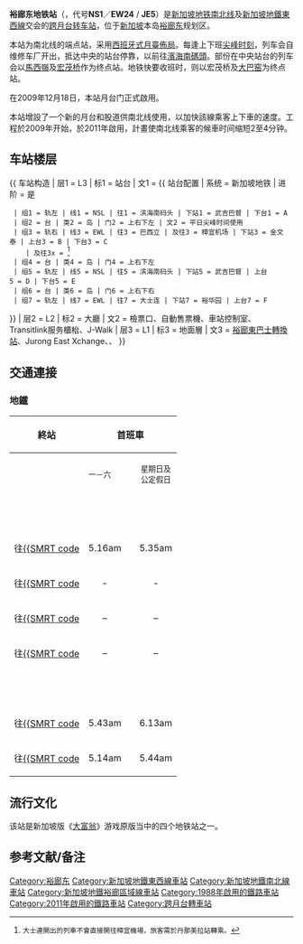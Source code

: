 {{noteTA
|G1=Railway}}
{{Infobox station
 | name=[[File:MRT_Singapore_Destination_4.svg|25px]]<br />{{SMRT code 3|NS|1|EW|24|JE|5}}<br />裕廊東<br />Jurong East<br />ஜூரோங் கிழக்கு<br />Jurong East
 | type=[[地鐵站|地鐵站]]
 | linecolour={{新加坡地铁颜色|南北线|yes}}
 | linecolour2={{新加坡地铁颜色|东西线|yes}}
 | linecolour3={{新加坡地铁颜色|裕廊区域线|yes}}
 | image=NS1 Jurong East MRT Platform D 20200918 142800.jpg
 | size=
 | caption=裕廊东站D站台（2020年9月）
 | address={{SIN}}裕廊東12街10號
 | coordinates={{Coord|1.333415|103.742119|type:railwaystation_region:SG|format=dms}}
 | line=[[新加坡地鐵南北線|南北線]]、[[新加坡地鐵東西線|東西線]]、[[新加坡地鐵裕廊區域線|裕廊區域線]]（建造中）
 | other=巴士、德士
 | structure=架空
 | platform=三島式
 | depth=
 | levels=3層
 | tracks=6條
 | parking= 無
 | bicycle= 無
 | baggage_check=
 | passengers=
 | pass_year=
 | pass_percent=
 | pass_system=
 | opened=1988年11月5日<small>（'''C（南行）'''、'''D（南行）'''、'''E（西行）'''及'''F（西行）'''站台）</small><br />2011年5月27日<small>（'''A'''（南行/尖峰時段）及'''B'''（東行/尖峰時段）站台）</small><br />預計2027年（裕廊區域線）
 | ADA=有
 | code={{SMRT code 3|NS|1|EW|24|JE|5}}
 | owned=
 | operator=[[SMRT地鐵|SMRT地鐵]]（[[SMRT集團|SMRT集團]]）
 | zone=
 | former= 裕廊、裕廊鎮
 | adjacent ={{Adjacent stations|system=新加坡地铁
|line1=NSL|right1=武吉巴督|note-mid1={{新加坡地鐵車站編號|NS|1}}|note-right=NS2
|line2=EWL|left2=金文泰|right2=裕华园|note-left2=EW23|note-mid2={{新加坡地鐵車站編號|EW|24}}|note-right2=EW25}}
 | mpassengers=
 | map_locator={{Superimpose| base = MRT map NSEW.svg
 | base_width = 300px
 | base_caption = 南北及東西線
 | float = Red Dot.svg
 | float_width = 5px
 | float_caption = 裕廊東地鐵站
 | x = 83
 | y = 83
}}}}

'''裕廊东地铁站'''（{{lang-en|Jurong East MRT Station}}，代号'''NS1'''／'''EW24''' / '''JE5'''）是[[新加坡地鐵|新加坡地铁]][[新加坡地铁南北线|南北线]]及[[新加坡地鐵東西線|新加坡地鐵東西線]]交会的[[跨月台转车站|跨月台转车站]]，位于[[新加坡|新加坡]]本岛[[裕廊东|裕廊东]]规划区。

本站为南北线的端点站，采用[[西班牙式月臺佈局|西班牙式月臺佈局]]。每逢上下班[[尖峰时刻|尖峰时刻]]，列车会自维修车厂开出，抵达中央的站台停靠，以前往[[滨海南码头地铁站|濱海南碼頭]]。部份在中央站台的列车会以[[马西岭地铁站|馬西嶺]]及[[宏茂桥地铁站|宏茂桥]]作为终点站。地铁快要收班时，则以宏茂桥及[[大巴窑地铁站|大巴窑]]为终点站。

在2009年12月18日，本站月台门正式啟用。

本站增設了一个新的月台和股道供南北线使用，以加快該線乘客上下車的速度。工程於2009年开始，於2011年啟用，計畫使南北线乘客的候車时间缩短2至4分钟。

==车站楼层==
{{ 车站构造
| 层1 = L3 | 标1 = 站台
| 文1 = {{ 站台配置 | 系统 = 新加坡地铁 | 进阶 = 是
  | 组1 = 轨左 | 线1 = NSL | 往1 = 滨海南码头 | 下站1 = 武吉巴督 | 下台1 = A
  | 组2 = 台 | 类2 = 岛 | 门2 = 上右下左 | 文2 = 平日尖峰时间使用
  | 组3 = 轨右 | 线3 = EWL | 往3 = 巴西立 | 及往3 = 樟宜机场 | 下站3 = 金文泰 | 上台3 = B | 下台3 = C
     | 及往3x = <ref>大士連開出的列車不會直接開往樟宜機場，旅客需於丹那美拉站轉乘。</ref>
  | 组4 = 台 | 类4 = 岛 | 门4 = 上右下左
  | 组5 = 轨左 | 线5 = NSL | 往5 = 滨海南码头 | 下站5 = 武吉巴督 | 上台5 = D | 下台5 = E
  | 组6 = 台 | 类6 = 岛 | 门6 = 上右下右
  | 组7 = 轨左 | 线7 = EWL | 往7 = 大士连 | 下站7 = 裕华园 | 上台7 = F
}}
| 层2 = L2 | 标2 = 大廳
| 文2 = 檢票口、自動售票機、車站控制室、Transitlink服务櫃枱、J-Walk
| 层3 = L1 | 标3 = 地面層
| 文3 = [[裕廊東巴士轉換站|裕廊東巴士轉換站]]、Jurong East Xchange、{{link-en|Jem (商場)|Jem (shopping mall)|Jem}}、{{link-en|Westgate (新加坡)|Westgate (Singapore)|Westgate}}
}}

==交通連接==
===地鐵===
{| style="text-align:centre; font-size:95%; border:1px solid black"
|-
! 終站 !! colspan="3" | 首班車 !! !! 末班車
|-
| || <small>一－六</small> || || style="text-align:center" | <small>星期日及<br />公定假日</small> || || style="text-align:center" | <small>每日</small>
|-
! colspan="8" style="background-color:#{{SMRT color|North South}};color:white; height:25px" | 南北線
|-
| 往[[滨海南码头地铁站|{{SMRT code]]|| style="text-align:center" | 5.16am || || style="text-align:center" | 5.35am || || style="text-align:center" | 10.46pm || || style="text-align:center" |
|-
| 往[[滨海湾地铁站|{{SMRT code]]|| style="text-align:center" | - || || style="text-align:center" | - || || style="text-align:center" | 10.53pm
|-
| 往[[大巴窑地铁站|{{SMRT code]]|| style="text-align:center" | – || || style="text-align:center" | – || || style="text-align:center" | 11.28pm
|-
| 往[[宏茂桥地铁站|{{SMRT code]]|| style="text-align:center" | – || || style="text-align:center" | – || || style="text-align:center" | 12.17am
|-
! colspan="8" style="background-color:#{{SMRT color|East West}};color:white; height:25px" | 東西線
|-
| 往[[巴西立地鐵站|{{SMRT code]] || style="text-align:center" | 5.43am || || style="text-align:center" | 6.13am || || style="text-align:center" | 11.45pm
|-
| 往[[大士連地鐵站|{{SMRT code]] || style="text-align:center" | 5.14am || || style="text-align:center" | 5.44am || || style="text-align:center" | 12.25am
|}

== 流行文化 ==
该站是新加坡版《[[地產大亨|大富翁]]》游戏原版当中的四个地铁站之一。

==参考文献/备注==
{{reflist}}

{{新加坡地鐵車站}}
{{新加坡地铁南北线}}
{{新加坡地铁东西线}}
{{新加坡地铁裕廊区域线}}
[[Category:裕廊东|Category:裕廊东]]
[[Category:新加坡地鐵東西線車站|Category:新加坡地鐵東西線車站]]
[[Category:新加坡地鐵南北線車站|Category:新加坡地鐵南北線車站]]
[[Category:新加坡地鐵裕廊區域線車站|Category:新加坡地鐵裕廊區域線車站]]
[[Category:1988年啟用的鐵路車站|Category:1988年啟用的鐵路車站]]
[[Category:2011年啟用的鐵路車站|Category:2011年啟用的鐵路車站]]
[[Category:跨月台轉車站|Category:跨月台轉車站]]